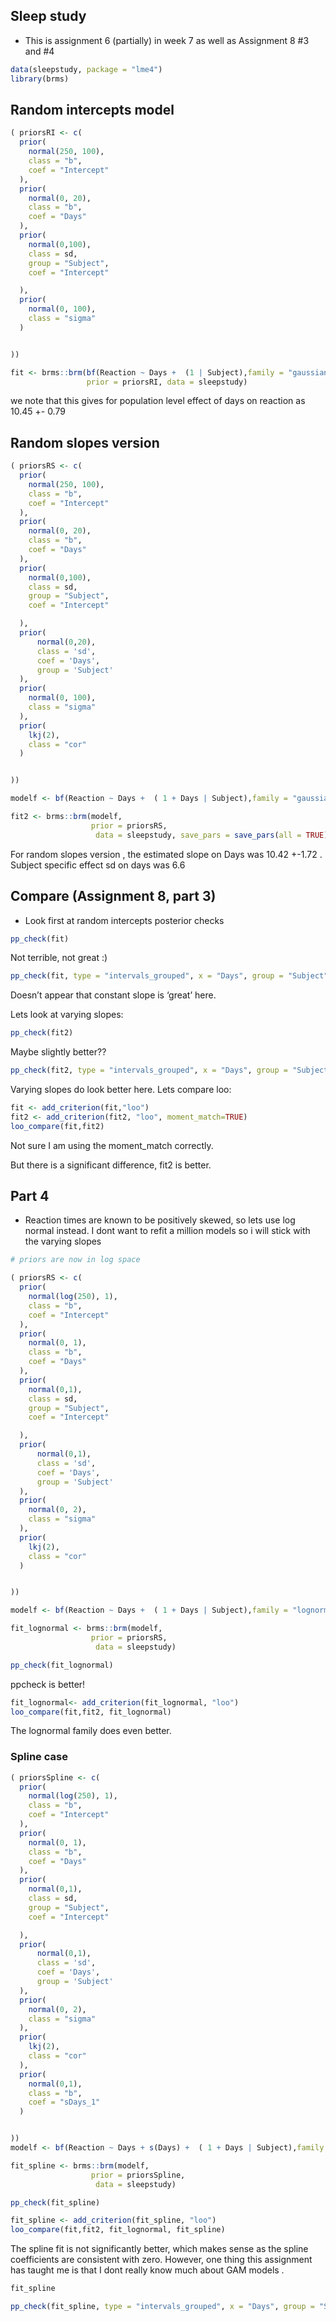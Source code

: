 
## Sleep study

- This is assignment 6 (partially) in week 7 as well as Assignment 8 #3 and #4 

```r
data(sleepstudy, package = "lme4")
library(brms)
```



## Random intercepts model

```r
( priorsRI <- c(
  prior(
    normal(250, 100),
    class = "b",
    coef = "Intercept"
  ),
  prior(
    normal(0, 20),
    class = "b",
    coef = "Days"
  ),
  prior(
    normal(0,100),
    class = sd,
    group = "Subject",
    coef = "Intercept"

  ),
  prior(
    normal(0, 100),
    class = "sigma"
  )


))

fit <- brms::brm(bf(Reaction ~ Days +  (1 | Subject),family = "gaussian", center=FALSE),
                 prior = priorsRI, data = sleepstudy)

```

we note that this gives for population level effect of days on reaction as 10.45 +- 0.79

## Random slopes version

```r
( priorsRS <- c(
  prior(
    normal(250, 100),
    class = "b",
    coef = "Intercept"
  ),
  prior(
    normal(0, 20),
    class = "b",
    coef = "Days"
  ),
  prior(
    normal(0,100),
    class = sd,
    group = "Subject",
    coef = "Intercept"

  ),
  prior(
      normal(0,20),
      class = 'sd',
      coef = 'Days',
      group = 'Subject'
  ),
  prior(
    normal(0, 100),
    class = "sigma"
  ),
  prior(
    lkj(2),
    class = "cor"
  )


))

modelf <- bf(Reaction ~ Days +  ( 1 + Days | Subject),family = "gaussian", center=FALSE)

fit2 <- brms::brm(modelf,
                  prior = priorsRS,
                   data = sleepstudy, save_pars = save_pars(all = TRUE))
```

For random slopes version , the estimated slope on Days was 10.42 +-1.72 .
Subject specific effect sd on days was 6.6

## Compare (Assignment 8, part 3)

- Look first at random intercepts posterior checks

```r
pp_check(fit)
```

Not terrible, not great :)

```r
pp_check(fit, type = "intervals_grouped", x = "Days", group = "Subject")
```
Doesn't appear that constant slope is 'great' here.

Lets look at varying slopes:
```r
pp_check(fit2)
```
Maybe slightly better??
```r
pp_check(fit2, type = "intervals_grouped", x = "Days", group = "Subject")
```

Varying slopes do look better here. Lets compare loo:

```r
fit <- add_criterion(fit,"loo")
fit2 <- add_criterion(fit2, "loo", moment_match=TRUE)
loo_compare(fit,fit2)
```

Not sure I am using the moment_match correctly. 

But there is a significant difference, fit2 is better. 


## Part 4 

- Reaction times are known to be positively skewed, so lets use log normal instead.  I dont want to refit a million models so i will stick with the varying slopes

```r

# priors are now in log space

( priorsRS <- c(
  prior(
    normal(log(250), 1),
    class = "b",
    coef = "Intercept"
  ),
  prior(
    normal(0, 1),
    class = "b",
    coef = "Days"
  ),
  prior(
    normal(0,1),
    class = sd,
    group = "Subject",
    coef = "Intercept"

  ),
  prior(
      normal(0,1),
      class = 'sd',
      coef = 'Days',
      group = 'Subject'
  ),
  prior(
    normal(0, 2),
    class = "sigma"
  ),
  prior(
    lkj(2),
    class = "cor"
  )


))

modelf <- bf(Reaction ~ Days +  ( 1 + Days | Subject),family = "lognormal", center=FALSE)

fit_lognormal <- brms::brm(modelf,
                  prior = priorsRS,
                   data = sleepstudy)
```

```r
pp_check(fit_lognormal)
```

ppcheck is better!


```r
 
fit_lognormal<- add_criterion(fit_lognormal, "loo")
loo_compare(fit,fit2, fit_lognormal)
```


The lognormal family does even better.

### Spline case

```r


( priorsSpline <- c(
  prior(
    normal(log(250), 1),
    class = "b",
    coef = "Intercept"
  ),
  prior(
    normal(0, 1),
    class = "b",
    coef = "Days"
  ),
  prior(
    normal(0,1),
    class = sd,
    group = "Subject",
    coef = "Intercept"

  ),
  prior(
      normal(0,1),
      class = 'sd',
      coef = 'Days',
      group = 'Subject'
  ),
  prior(
    normal(0, 2),
    class = "sigma"
  ),
  prior(
    lkj(2),
    class = "cor"
  ), 
  prior(
    normal(0,1),
    class = "b",
    coef = "sDays_1"
  )


))
modelf <- bf(Reaction ~ Days + s(Days) +  ( 1 + Days | Subject),family = "lognormal", center=FALSE)

fit_spline <- brms::brm(modelf,
                  prior = priorsSpline,
                   data = sleepstudy)
```


```r
pp_check(fit_spline)
```

```r
 
fit_spline <- add_criterion(fit_spline, "loo")
loo_compare(fit,fit2, fit_lognormal, fit_spline)
```

The spline fit is not significantly better, which makes sense as the spline coefficients are consistent with zero. However, one thing this assignment has taught me is that I dont really know much about GAM models .

```r
fit_spline
```

```r
pp_check(fit_spline, type = "intervals_grouped", x = "Days", group = "Subject")
```
